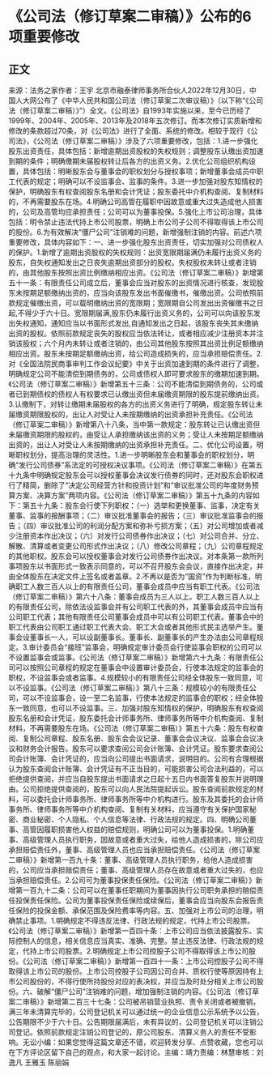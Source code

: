 # 《公司法（修订草案二审稿）》公布的6项重要修改
## 正文
来源：法务之家作者：王宇 北京市融泰律师事务所合伙人2022年12月30日，中国人大网公布了《中华人民共和国公司法（修订草案二次审议稿）》（以下称“《公司法（修订草案二审稿）》”）全文。《公司法》自1993年实施以来，至今已历经了1999年、2004年、2005年、2013年及2018年五次修订。而本次修订实质新增和修改的条款超过70条，对《公司法》进行了全面、系统的修改。相较于现行《公司法》，《公司法（修订草案二审稿）》涉及了六项重要修改，包括：1.进一步强化股东出资责任，具体包括：新增逾期出资股权的失权规则；调整股东认缴出资加速到期的条件；明确缴期未届股权转让后各方的出资义务。2.优化公司组织机构设置，具体包括：明晰股东会与董事会的职权划分与授权事项；新增董事会成员中职工代表的规定；明确可以不设监事会、监事的条件。3.进一步加强对股东知情权的保护，明确股东有权查阅股东名册和会计凭证；股东委托中介机构查阅、复制材料的，不再需要股东在场。4.明确公司高管在履职中因故意或重大过失造成他人损害的，公司及高管均应承担责任；公司可以为董事投保。5.强化上市公司治理，具体包括：明令禁止违法代持上市公司股票，明确上市公司子公司不得取得该上市公司的股份。6.为有效解决“僵尸公司”注销难的问题，新增强制注销的内容。前述六项重要修改，具体内容如下：一、进一步强化股东出资责任，切实加强对公司债权人的保护。1.新增了逾期出资股权的失权规则：出资宽限期届满仍未履行出资义务的股东，自失权通知发出之日丧失逾期出资部分的股权。失权股权未转让或者注销的，由其他股东按照出资比例缴纳相应出资。《公司法（修订草案二审稿）》新增第五十一条：有限责任公司成立后，董事会应当对股东的出资情况进行核查，发现股东未按期足额缴纳出资的，应当向该股东发出书面催缴书，催缴出资。公司依照前款规定催缴出资，可以载明缴纳出资的宽限期；宽限期自公司发出出资催缴书之日起,不得少于六十日。宽限期届满,股东仍未履行出资义务的，公司可以向该股东发出失权通知，通知应当以书面形式发出,自通知发出之日起，该股东丧失其未缴纳出资的股权。依照前款规定丧失的股权应当依法转让，或者相应减少注册资本并注销该股权；六个月内未转让或者注销的，由公司其他股东按照其出资比例足额缴纳相应出资。股东未按期足额缴纳出资，给公司造成损失的，应当承担赔偿责任。2.对《全国法院民商事审判工作会议纪要》中关于出资加速到期的条件进行了调整，明确规定公司不能清偿到期债务的，公司或债权人即可要求股东的缴期加速到期。《公司法（修订草案二审稿）》新增第五十三条：公司不能清偿到期债务的，公司或者已到期债权的债权人有权要求已认缴出资但未届缴资期限的股东提前缴纳出资。3.认缴制下，对转让缴期未届股权的各方的出资义务进行了明确，规定股东转让未届缴资期限股权的，出让人对受让人未按期缴纳的出资承担补充责任。《公司法（修订草案二审稿）》新增第八十八条，当中第一款规定：股东转让已认缴出资但未届缴资期限的股权的，由受让人承担缴纳该出资的义务；受让人未按期足额缴纳出资的，出让人对受让人未按期缴纳的出资承担补充责任。二、优化公司设置，明晰职权划分，提高治理的灵活性。1.进一步明晰股东会和董事会的职权划分，明确“发行公司债券”系法定的可授权决议事项。《公司法（修订草案二审稿）》在第五十九条中明确规定股东会可以授权董事会决议发行债券的同时，还对股东会职权进行了精简，删除了“决定公司经营方针和投资计划”和“审议批准公司的年度财务预算方案、决算方案”两项内容。《公司法（修订草案二审稿）》第五十九条的内容如下：第五十九条：股东会行使下列职权：（一）选举和更换董事、监事，决定有关董事、监事的报酬事项；（二）审议批准董事会的报告；（三）审议批准监事会的报告；（四）审议批准公司的利润分配方案和弥补亏损方案；（五）对公司增加或者减少注册资本作出决议；（六）对发行公司债券作出决议；（七）对公司合并、分立、解散、清算或者变更公司形式作出决议；（八）修改公司章程；（九）公司章程规定的其他职权。股东会可以授权董事会对发行公司债券作出决议。对本条第一款所列事项股东以书面形式一致表示同意的，可以不召开股东会会议，直接作出决定，并由全体股东在决定文件上签名或者盖章。2.不再以是否为“国资”作为判断标准，明确职工人数三百人以上的有限责任公司，董事会成员中应当有职工代表。《公司法（修订草案二审稿）》第六十八条：董事会成员为三人以上。职工人数三百人以上的有限责任公司，除依法设监事会并有公司职工代表的外，其董事会成员中应当有公司职工代表；其他有限责任公司董事会成员中可以有公司职工代表。董事会中的职工代表由公司职工通过职工代表大会、职工大会或者其他形式民主选举产生。董事会设董事长一人，可以设副董事长。董事长、副董事长的产生办法由公司章程规定。3.审计委员会“接班”监事会，明确规定审计委员会行使监事会职权的公司可以不设置监事会或监事。《公司法（修订草案二审稿）》新增第六十九条：有限责任公司可以按照公司章程的规定在董事会中设置审计委员会，行使本法规定的监事会的职权，不设监事会或者监事。4.规模较小的有限责任公司经全体股东一致同意，可以不设监事。《公司法（修订草案二审稿）》第八十三条：规模较小的有限责任公司，可以不设监事会，设一至二名监事，行使本法规定的监事会的职权；经全体股东一致同意，也可以不设监事。三、加强对股东知情权的保护，明确股东有权查阅股东名册和会计凭证，股东委托会计师事务所、律师事务所等中介机构查阅、复制材料，不再需要股东在场。《公司法（修订草案二审稿）》第五十六条：股东有权查阅、复制公司章程、股东名册、股东会会议记录、董事会会议决议、监事会会议决议和财务会计报告。股东可以要求查阅公司会计账簿、会计凭证。股东要求查阅公司会计账簿、会计凭证的，应当向公司提出书面请求，说明目的。公司有合理根据认为股东查阅会计账簿、会计凭证有不正当目的，可能损害公司合法利益的，可以拒绝提供查阅，并应当自股东提出书面请求之日起十五日内书面答复股东并说明理由。公司拒绝提供查阅的，股东可以向人民法院提起诉讼。股东查阅前款规定的材料，可以委托会计师事务所、律师事务所等中介机构进行。股东及其委托的会计师事务所、律师事务所等中介机构查阅、复制有关材料，应当遵守有关保护国家秘密、商业秘密、个人隐私、个人信息等法律、行政法规的规定。四、明确公司董事、高管因履职损害他人权益的赔偿规则，明确公司可以为董事投保。1.明确董事、高级管理人员执行职务，因故意或者重大过失，给他人造成损害的，除公司应承担赔偿责任外，董事、高级管理人员也应当承担赔偿责任。《公司法（修订草案二审稿）》新增第一百九十条：董事、高级管理人员执行职务，给他人造成损害的，公司应当承担赔偿责任；董事、高级管理人员存在故意或者重大过失的，也应当承担赔偿责任。2.公司可为董事投保责任保险。《公司法（修订草案二审稿）》新增第一百九十二条：公司可以在董事任职期间为董事因执行公司职务承担的赔偿责任投保责任保险。公司为董事投保责任保险或续保后，董事会应当向股东会报告责任保险的投保金额、承保范围及保险费率等内容。五、加强对上市公司的治理，明确禁止事项。1.明确规定不得违反法律、行政法规的规定，代持上市公司股票。《公司法（修订草案二审稿）》新增第一百四十条：上市公司应当依法披露股东、实际控制人的信息，相关信息应当真实、准确、完整。禁止违反法律、行政法规的规定，代持上市公司股票。2.明确规定上市公司控股子公司不得取得该上市公司股份。《公司法（修订草案二审稿）》新增第一百四十一条：上市公司控股子公司不得取得该上市公司的股份。上市公司控股子公司因公司合并、质权行使等原因持有上市公司股份的，不得行使所持股份对应的表决权，并应当及时处分相关上市公司股份。六、破解“僵尸公司”注销难的问题，增加强制注销的内容。《公司法（修订草案二审稿）》新增第二百三十七条：公司被吊销营业执照、责令关闭或者被撤销，满三年未清算完毕的，公司登记机关可以通过统一的企业信息公示系统予以公告，公告期限不少于六十日。公告期限届满后，未有异议的，公司登记机关可以注销公司登记。依照前款规定注销公司登记的，原公司股东、清算义务人的责任不受影响。无讼小编：如果您觉得这篇文章还不错，欢迎转发分享、点赞收藏，您也可以在下方评论区留下自己的观点，和大家一起讨论。主编：靖力责编：林慧审核：刘逸凡 王雅玉 陈丽娟 